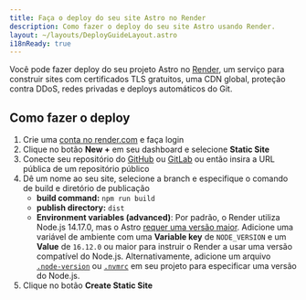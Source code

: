 ```yaml
---
title: Faça o deploy do seu site Astro no Render
description: Como fazer o deploy do seu site Astro usando Render.
layout: ~/layouts/DeployGuideLayout.astro
i18nReady: true
---
```


Você pode fazer deploy do seu projeto Astro no [Render](https://render.com/), um serviço para construir sites com certificados TLS gratuitos, uma CDN global, proteção contra DDoS, redes privadas e deploys automáticos do Git.

## Como fazer o deploy

1. Crie uma [conta no render.com](https://dashboard.render.com/) e faça login
2. Clique no botão **New +** em seu dashboard e selecione **Static Site**
3. Conecte seu repositório do [GitHub](https://github.com/) ou [GitLab](https://about.gitlab.com/) ou então insira a URL pública de um repositório público
4. Dê um nome ao seu site, selecione a branch e especifique o comando de build e diretório de publicação
   - **build command:** `npm run build`
   - **publish directory:** `dist`
   - **Environment variables (advanced)**: Por padrão, o Render utiliza Node.js 14.17.0, mas o Astro [requer uma versão maior](/pt-br/install/auto/#pré-requisitos). Adicione uma variável de ambiente com uma **Variable key** de `NODE_VERSION` e um **Value** de `16.12.0` ou maior para instruir o Render a usar uma versão compatível do Node.js. Alternativamente, adicione um arquivo [`.node-version`](https://render.com/docs/node-version) ou [`.nvmrc`](https://render.com/docs/node-version) em seu projeto para especificar uma versão do Node.js.
5. Clique no botão **Create Static Site**
